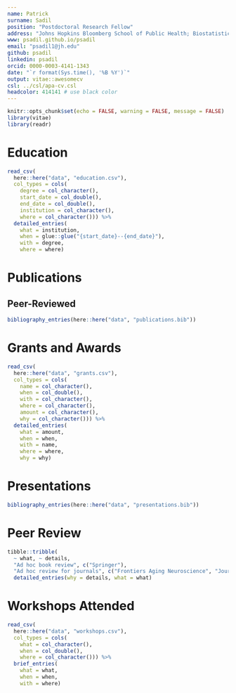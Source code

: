 ```yaml
---
name: Patrick
surname: Sadil
position: "Postdoctoral Research Fellow"
address: "Johns Hopkins Bloomberg School of Public Health; Biostatistics"
www: psadil.github.io/psadil
email: "psadil1@jh.edu"
github: psadil
linkedin: psadil
orcid: 0000-0003-4141-1343
date: "`r format(Sys.time(), '%B %Y')`"
output: vitae::awesomecv
csl: ../csl/apa-cv.csl 
headcolor: 414141 # use black color
---
```


```r
knitr::opts_chunk$set(echo = FALSE, warning = FALSE, message = FALSE)
library(vitae)
library(readr)
```

# Education

```r
read_csv(
  here::here("data", "education.csv"),
  col_types = cols(
    degree = col_character(),
    start_date = col_double(),
    end_date = col_double(),
    institution = col_character(),
    where = col_character())) %>%
  detailed_entries(
    what = institution,
    when = glue::glue("{start_date}--{end_date}"),
    with = degree,
    where = where)
```

# Publications

<!-- ## Preprints -->

<!-- ```{r preprints} -->
<!-- bibliography_entries(here::here("data", "preprints.bib")) -->
<!-- ``` -->

## Peer-Reviewed

```r
bibliography_entries(here::here("data", "publications.bib"))
```

# Grants and Awards

```r
read_csv(
  here::here("data", "grants.csv"),
  col_types = cols(
    name = col_character(),
    when = col_double(),
    with = col_character(),
    where = col_character(),
    amount = col_character(),
    why = col_character())) %>% 
  detailed_entries(
    what = amount,
    when = when,
    with = name,
    where = where,
    why = why)
```

# Presentations

```r
bibliography_entries(here::here("data", "presentations.bib"))
```


# Peer Review


```r

tibble::tribble(
  ~ what, ~ details,
  "Ad hoc book review", c("Springer"), 
  "Ad hoc review for journals", c("Frontiers Aging Neuroscience", "Journal of Mathematical Psychology")) %>%
  detailed_entries(why = details, what = what)

```


# Workshops Attended

```r
read_csv(
  here::here("data", "workshops.csv"),
  col_types = cols(
    what = col_character(),
    when = col_double(),
    where = col_character())) %>% 
  brief_entries(
    what = what,
    when = when,
    with = where)
```


